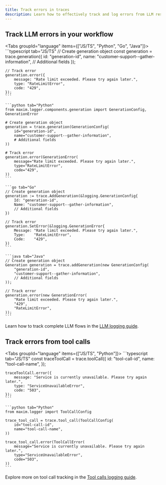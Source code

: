 ```yaml
---
title: Track errors in traces
description: Learn how to effectively track and log errors from LLM results and Tool calls in your AI application traces to improve performance and reliability.
---
```



## Track LLM errors in your workflow

<Tabs groupId="language" items={["JS/TS", "Python", "Go", "Java"]}>
    ```typescript tab="JS/TS"
    // Create generation object
    const generation = trace.generation({
        id: "generation-id",
        name: "customer-support--gather-information",
        // Additional fields
    });

    // Track error
    generation.error({
        message: "Rate limit exceeded. Please try again later.",
        type: "RateLimitError",
        code: "429",
    });
    ```

    ```python tab="Python"
    from maxim.logger.components.generation import GenerationConfig, GenerationError

    # Create generation object
    generation = trace.generation(GenerationConfig(
        id="generation-id",
        name="customer-support--gather-information",
        # Additional fields
    ))

    # Track error
    generation.error(GenerationError(
        message="Rate limit exceeded. Please try again later.",
        type="RateLimitError",
        code="429",
    ))
    ```

    ```go tab="Go"
    // Create generation object
    generation := trace.AddGeneration(&logging.GenerationConfig{
        Id: "generation-id",
        Name: "customer-support--gather-information",
        // Additional fields
    })

    // Track error
    generation.SetError(&logging.GenerationError{
        Message: "Rate limit exceeded. Please try again later.",
        Type:    "RateLimitError",
        Code:    "429",
    })
    ```

    ```java tab="Java"
    // Create generation object
    Generation generation = trace.addGeneration(new GenerationConfig(
        "generation-id",
        "customer-support--gather-information",
        // Additional fields
    ));

    // Track error
    generation.error(new GenerationError(
        "Rate limit exceeded. Please try again later.",
        "429",
        "RateLimitError",
    ));
    ```
</Tabs>

<Callout>

Learn how to track complete LLM flows in the [LLM logging guide](/docs/observe/how-to/log-your-application/adding-llm-call).

</Callout>

## Track errors from tool calls

<Tabs groupId="language" items={["JS/TS", "Python"]}>
    ```typescript tab="JS/TS"
    const traceToolCall = trace.toolCall({
        id: "tool-call-id",
        name: "tool-call-name",
    });

    traceToolCall.error({
        message: "Service is currently unavailable. Please try again later.",
        type: "ServiceUnavailableError",
        code: "503",
    });
    ```

    ```python tab="Python"
    from maxim.logger import ToolCallConfig

    trace_tool_call = trace.tool_call(ToolCallConfig(
        id="tool-call-id",
        name="tool-call-name",
    ))

    trace_tool_call.error(ToolCallError(
        message="Service is currently unavailable. Please try again later.",
        type="ServiceUnavailableError",
        code="503",
    ))
    ```
</Tabs>

<Callout>

Explore more on tool call tracking in the [Tool calls logging guide](/docs/observe/how-to/log-your-application/track-tool-calls).

</Callout>
